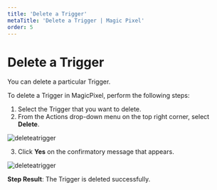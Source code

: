 ---
title: 'Delete a Trigger'
metaTitle: 'Delete a Trigger | Magic Pixel'
order: 5
---

# Delete a Trigger

You can delete a particular Trigger.

To delete a Trigger in MagicPixel, perform the following steps:
1.	Select the Trigger that you want to delete.
2.	From the Actions drop-down menu on the top right corner, select **Delete**.

![deleteatrigger](/images/triggersimages/delete.png)

3.	Click **Yes** on the confirmatory message that appears.

![deleteatrigger](/images/triggersimages/deleteconfirmatory.png)

**Step Result**: The Trigger is deleted successfully.